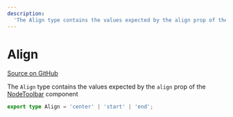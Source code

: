 ```yaml
---
description:
  'The Align type contains the values expected by the align prop of the NodeToolbar component'
---
```


# Align

[Source on GitHub](https://github.com/xyflow/xyflow/blob/main/packages/system/src/types/nodes.ts#L174)

The `Align` type contains the values expected by the `align` prop of the [NodeToolbar](/api-reference/components/node-toolbar) component 

```ts
export type Align = 'center' | 'start' | 'end';
```
